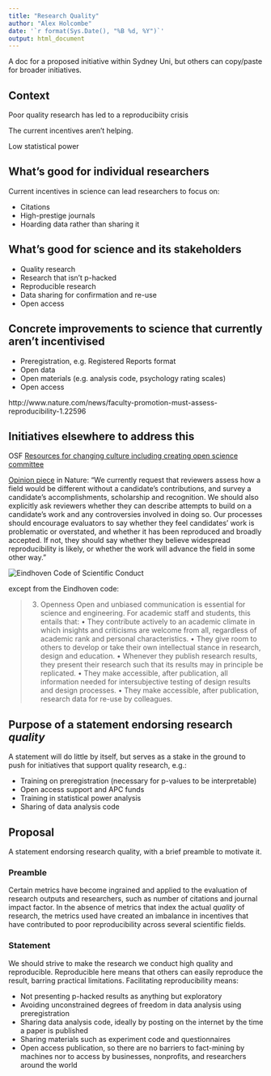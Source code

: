 ```yaml
---
title: "Research Quality"
author: "Alex Holcombe"
date: '`r format(Sys.Date(), "%B %d, %Y")`'
output: html_document
---
```


A doc for a proposed initiative within Sydney Uni, but others can copy/paste for broader initiatives.

## Context

Poor quality research has led to a reproducibiity crisis

The current incentives aren't helping.

Low statistical power

## What's good for individual researchers

Current incentives in science can lead researchers to focus on:

* Citations
* High-prestige journals
* Hoarding data rather than sharing it

## What's good for science and its stakeholders

* Quality research
* Research that isn't p-hacked
<!--You can say that cheaters are gonna cheat regardless, but actually there are specific solutions, which I'll get to -->
* Reproducible research
* Data sharing for confirmation and re-use
* Open access

## Concrete improvements to science that currently aren't incentivised

* Preregistration, e.g. Registered Reports format
* Open data
* Open materials (e.g. analysis code, psychology rating scales)
* Open access

http://www.nature.com/news/faculty-promotion-must-assess-reproducibility-1.22596\

## Initiatives elsewhere to address this

OSF [Resources for changing culture including creating open science committee](https://osf.io/jtqbp/)

[Opinion piece](http://www.nature.com/news/faculty-promotion-must-assess-reproducibility-1.22596) in Nature:
"We currently request that reviewers assess how a field would be different without a candidate’s contributions, and survey a candidate’s accomplishments, scholarship and recognition. We should also explicitly ask reviewers whether they can describe attempts to build on a candidate’s work and any controversies involved in doing so. Our processes should encourage evaluators to say whether they feel candidates’ work is problematic or overstated, and whether it has been reproduced and broadly accepted. If not, they should say whether they believe widespread reproducibility is likely, or whether the work will advance the field in some other way."

![Eindhoven Code of Scientific Conduct](Tu_EindhovenCodeOfScientificConduct.jpg)
<!--From https://twitter.com/annemscheel/status/900383505972178944 -->

except from the Eindhoven code:

> 3. Openness
Open and unbiased communication is essential for science and engineering. For academic staff and
students, this entails that:
• They contribute actively to an academic climate in which insights and criticisms are welcome
from all, regardless of academic rank and personal characteristics.
• They give room to others to develop or take their own intellectual stance in research, design and
education.
• Whenever they publish research results, they present their research such that its results may in
principle be replicated.
• They make accessible, after publication, all information needed for intersubjective testing of
design results and design processes.
• They make accessible, after publication, research data for re-use by colleagues.


## Purpose of a statement endorsing research *quality*

A statement will do little by itself, but serves as a stake in the ground to push for initiatives that support quality research, e.g.:

  * Training on preregistration (necessary for p-values to be interpretable)
  * Open access support and APC funds
  * Training in statistical power analysis
  * Sharing of data analysis code
  

## Proposal

A statement endorsing research quality, with a brief preamble to motivate it. 

### Preamble

Certain metrics have become ingrained and applied to the evaluation of research outputs and researchers, such as number of citations and journal impact factor. In the absence of metrics that index the actual *quality* of research, the metrics used have created an imbalance in incentives that have contributed to poor reproducibility across several scientific fields.

### Statement

We should strive to make the research we conduct high quality and reproducible. Reproducible here means that others can easily reproduce the result, barring practical limitations. Facilitating reproducibility means:

* Not presenting p-hacked results as anything but exploratory
* Avoiding unconstrained degrees of freedom in data analysis using preregistration
* Sharing data analysis code, ideally by posting on the internet by the time a paper is published
* Sharing materials such as experiment code and questionnaires
* Open access publication, so there are no barriers to fact-mining by machines nor to access by businesses, nonprofits, and researchers around the world

